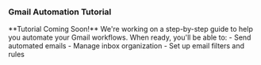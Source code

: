 ### Gmail Automation Tutorial

<Warning>
  **Tutorial Coming Soon!** We're working on a step-by-step guide to help you automate your Gmail workflows.
</Warning>

<Card>
  When ready, you'll be able to:
  - Send automated emails
  - Manage inbox organization
  - Set up email filters and rules
</Card>
